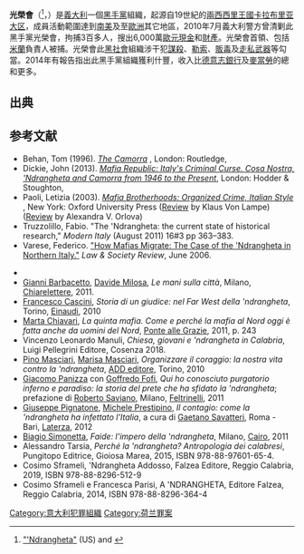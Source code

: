 {{noteTA
| 1= zh-cn:参见; zh-hk:參見; zh-mo:參見; zh-my:参见; zh-sg:参见; zh-tw:相關條目;
| 2= zh-cn:参考文献; zh-hk:參考文獻; zh-mo:參考文獻; zh-my:参考文献; zh-sg:参考文献; zh-tw:參考資料;
}}
'''光榮會'''（{{lang-it|''' 'Ndrangheta'''}}<ref>[https://en.oxforddictionaries.com/definition/us/'Ndrangheta "'Ndrangheta"] (US) and {{Cite Oxford Dictionaries|'Ndrangheta|accessdate=19 May 2019}}</ref>，{{IPA-it|nˈdraŋɡeta|lang}}）是[[義大利|義大利]]一個[[黑手黨|黑手黨]]組織，起源自19世紀的[[兩西西里王國|兩西西里王國]][[卡拉布里亚大区|卡拉布里亚大区]]，成員活動範圍達到[[南美|南美]]及至[[歐洲|歐洲]]其它地區，2010年7月義大利警方曾清剿此黑手黨光榮會，拘捕3百多人，搜出6,000萬[[歐元|歐元]][[現金|現金]]和[[財產|財產]]。光榮會首領、包括[[米蘭|米蘭]]負責人被捕。光榮會此[[黑社會|黑社會]]組織涉干犯[[謀殺|謀殺]]、[[勒索|勒索]]、[[販毒|販毒]]及[[走私|走私]][[武器|武器]]等勾當。2014年有報告指出此黑手黨組織獲利什豐，收入比[[德意志銀行|德意志銀行]]及[[麥當勞|麥當勞]]的總和更多。

== 出典 ==
{{Reflist}}

== 参考文献 ==

* Behan, Tom (1996). ''[https://books.google.com/books?id=C_xCyNEQpQQC The Camorra] {{Wayback|url=https://books.google.com/books?id=C_xCyNEQpQQC |date=20200304140605 }}'', London: Routledge, {{ISBN|0-415-09987-0}}
* Dickie, John (2013). ''[https://books.google.com/books?id=Rd8ctqMyE3EC Mafia Republic: Italy's Criminal Curse. Cosa Nostra, 'Ndrangheta and Camorra from 1946 to the Present]{{Wayback|url=https://books.google.com/books?id=Rd8ctqMyE3EC |date=20191208050204 }}'', London: Hodder & Stoughton, {{ISBN|978-1444726435}}
* Paoli, Letizia (2003). ''[https://books.google.com/books?id=qX5NfHTWzS0C&dq Mafia Brotherhoods: Organized Crime, Italian Style] {{Wayback|url=https://books.google.com/books?id=qX5NfHTWzS0C&dq |date=20200801030156 }}'', New York: Oxford University Press {{ISBN|0-19-515724-9}} ([http://www.organized-crime.de/revpao01mafiandrangheta.htm Review] {{Wayback|url=http://www.organized-crime.de/revpao01mafiandrangheta.htm |date=20070927215127 }} by Klaus Von Lampe) ([https://web.archive.org/web/20071026131902/https://www.ccja-acjp.ca/en/cjcr/cjcr68.html Review] by Alexandra V. Orlova)
* Truzzolillo, Fabio. "The 'Ndrangheta: the current state of historical research," ''Modern Italy'' (August 2011) 16#3 pp 363–383.
* Varese, Federico. [https://web.archive.org/web/20150904043556/http://www.sociology.ox.ac.uk/documents/people/materials/varesef/mafiasmigratelsr_260.pdf "How Mafias Migrate: The Case of the 'Ndrangheta in Northern Italy."] ''Law & Society Review'', June 2006.
{{Refend}}
* {{cite book| title=The Global Mafia: The New World Order of Organized Crime| first1=Antonio| last1=Nicaso| first2=Lee| last2=Lamothe| year=1995| publisher=[[Macmillan_of_Canada|Macmillan of Canada]]| url=http://www.alternatives.com:80/crime/ITALMAF.HTML| archive-url=https://web.archive.org/web/20001206014200/http://www.alternatives.com/crime/ITALMAF.HTML| archive-date=2000-12-06| isbn=0-7715-7311-1| access-date=21 May 2017| dead-url=no}}
*[[Gianni_Barbacetto|Gianni Barbacetto]], [[Davide_Milosa|Davide Milosa]], ''Le mani sulla città'', Milano, [[Chiarelettere|Chiarelettere]], 2011.
*[[Francesco_Cascini|Francesco Cascini]], ''Storia di un giudice: nel Far West della 'ndrangheta'', Torino, [[Giulio_Einaudi_Editore|Einaudi]], 2010
*[[Marta_Chiavari|Marta Chiavari]], ''La quinta mafia. Come e perché la mafia al Nord oggi è fatta anche da uomini del Nord'', [[Ponte_alle_Grazie|Ponte alle Grazie]], 2011, p. 243
*Vincenzo Leonardo Manuli, ''Chiesa, giovani e 'ndrangheta in Calabria'', Luigi Pellegrini Editore, Cosenza 2018.
*[[Pino_Masciari|Pino Masciari]], [[Marisa_Masciari|Marisa Masciari]], ''Organizzare il coraggio: la nostra vita contro la 'ndrangheta'', [[ADD_editore|ADD editore]], Torino, 2010
* [[Giacomo_Panizza|Giacomo Panizza]] con [[Goffredo_Fofi|Goffredo Fofi]], ''Qui ho conosciuto purgatorio inferno e paradiso: la storia del prete che ha sfidato la 'ndrangheta''; prefazione di [[Roberto_Saviano|Roberto Saviano]], Milano, [[Giangiacomo_Feltrinelli_Editore|Feltrinelli]], 2011
* [[Giuseppe_Pignatone|Giuseppe Pignatone]], [[Michele_Prestipino|Michele Prestipino]], ''Il contagio: come la 'ndrangheta ha infettato l'Italia'', a cura di [[Gaetano_Savatteri|Gaetano Savatteri]], Roma - Bari, [[Casa_editrice_Giuseppe_Laterza_&_figli|Laterza]], 2012
*[[Biagio_Simonetta|Biagio Simonetta]], ''Faide: l'impero della 'ndrangheta'', Milano, [[Cairo_Communication|Cairo]], 2011
* Alessandro Tarsia, ''Perché la 'ndrangheta? Antropologia dei calabresi'', Pungitopo Editrice, Gioiosa Marea, 2015, ISBN 978-88-97601-65-4.
* Cosimo Sframeli, 'Ndrangheta Addosso, Falzea Editore, Reggio Calabria, 2019, ISBN 978-88-8296-512-9
* Cosimo Sframeli e Francesca Parisi, A 'NDRANGHETA, Editore Falzea, Reggio Calabria, 2014, ISBN 978-88-8296-364-4

{{Authority control}}
[[Category:意大利犯罪組織|Category:意大利犯罪組織]]
[[Category:荷兰罪案|Category:荷兰罪案]]